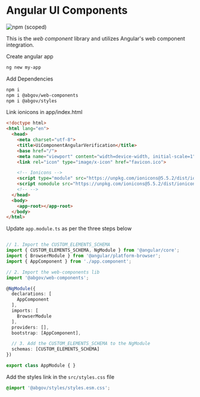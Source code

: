 
<Meta title="Setup/Angular" />

# Angular UI Components

![npm (scoped)](https://img.shields.io/npm/v/@abgov/web-components/alpha?color=%230081a2&label=web-components&style=flat-square)

This is the *web component* library and utilizes Angular's web component integration.

Create angular app
```bash
ng new my-app
```

Add Dependencies
```bash
npm i
npm i @abgov/web-components
npm i @abgov/styles
```

Link ionicons in app/index.html
```html
<!doctype html>
<html lang="en">
  <head>
    <meta charset="utf-8">
    <title>UiComponentAngularVerification</title>
    <base href="/">
    <meta name="viewport" content="width=device-width, initial-scale=1">
    <link rel="icon" type="image/x-icon" href="favicon.ico">

    <!-- Ionicons -->
    <script type="module" src="https://unpkg.com/ionicons@5.5.2/dist/ionicons/ionicons.esm.js"></script>
    <script nomodule src="https://unpkg.com/ionicons@5.5.2/dist/ionicons/ionicons.js"></script>
    <!-- -->
  </head>
  <body>
    <app-root></app-root>
  </body>
</html>
```

Update `app.module.ts` as per the three steps below
```typescript

// 1. Import the CUSTOM_ELEMENTS_SCHEMA
import { CUSTOM_ELEMENTS_SCHEMA, NgModule } from '@angular/core';
import { BrowserModule } from '@angular/platform-browser';
import { AppComponent } from './app.component';

// 2. Import the web-components lib
import '@abgov/web-components';

@NgModule({
  declarations: [
    AppComponent
  ],
  imports: [
    BrowserModule
  ],
  providers: [],
  bootstrap: [AppComponent],

  // 3. Add the CUSTOM_ELEMENTS_SCHEMA to the NgModule
  schemas: [CUSTOM_ELEMENTS_SCHEMA]
})

export class AppModule { }
```

Add the styles link in the `src/styles.css` file
```css
@import '@abgov/styles/styles.esm.css';
```
